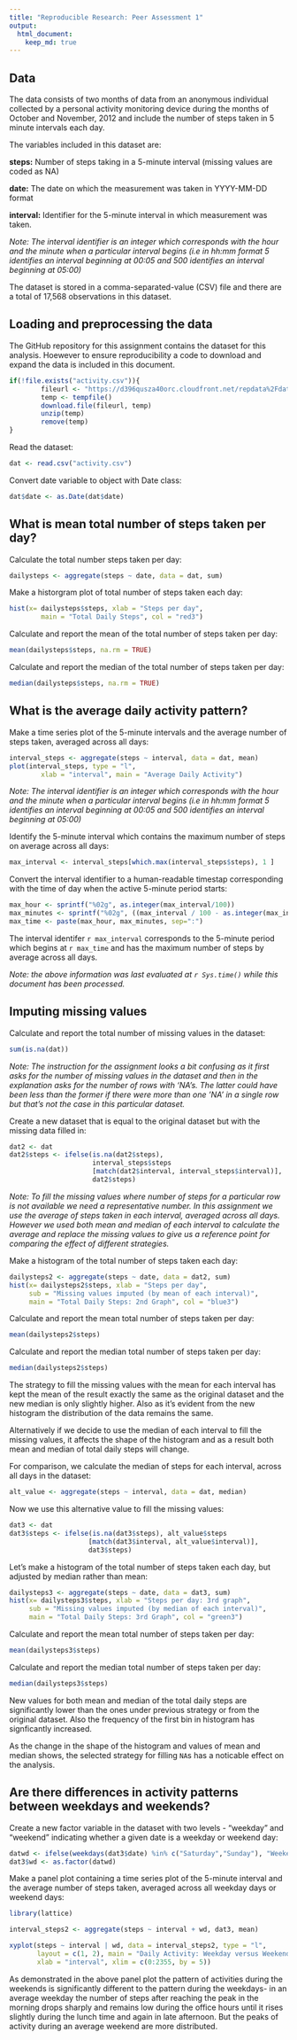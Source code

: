 ```yaml
---
title: "Reproducible Research: Peer Assessment 1"
output: 
  html_document:
    keep_md: true
---
```

## Data

The data consists of two months of data from an anonymous individual collected by a personal activity monitoring device during the months of October and November, 2012 and include the number of steps taken in 5 minute intervals each day.  

The variables included in this dataset are:  

**steps:** Number of steps taking in a 5-minute interval (missing values are coded as NA)

**date:** The date on which the measurement was taken in YYYY-MM-DD format

**interval:** Identifier for the 5-minute interval in which measurement was taken. 

*_Note:_ The interval identifier is an integer which corresponds with the hour and the minute when a particular interval begins (i.e in hh:mm format 5 identifies an interval beginning at 00:05 and 500 identifies an interval beginning at 05:00)*

The dataset is stored in a comma-separated-value (CSV) file and there are a total of 17,568 observations in this dataset.

## Loading and preprocessing the data

The GitHub repository for this assignment contains the dataset for this analysis. Hoewever to ensure reproducibility a code to download and expand the data is included in this document.

```r
if(!file.exists("activity.csv")){
        fileurl <- "https://d396qusza40orc.cloudfront.net/repdata%2Fdata%2Factivity.zip"
        temp <- tempfile()
        download.file(fileurl, temp)
        unzip(temp)
        remove(temp)
}

```

Read the dataset:

```r
dat <- read.csv("activity.csv")
```

Convert date variable to object with Date class:

```r
dat$date <- as.Date(dat$date)
```

## What is mean total number of steps taken per day?

Calculate the total number steps taken per day:

```r
dailysteps <- aggregate(steps ~ date, data = dat, sum)
```

Make a historgram plot of total number of steps taken each day:

```r
hist(x= dailysteps$steps, xlab = "Steps per day",
        main = "Total Daily Steps", col = "red3")
```

Calculate and report the mean of the total number of steps taken per day:  

```r
mean(dailysteps$steps, na.rm = TRUE)
```

Calculate and report the median of the total number of steps taken per day:  
```r
median(dailysteps$steps, na.rm = TRUE)
```

## What is the average daily activity pattern?

Make a time series plot of the 5-minute intervals and the average number of steps taken, averaged across all days:

```r
interval_steps <- aggregate(steps ~ interval, data = dat, mean)
plot(interval_steps, type = "l", 
        xlab = "interval", main = "Average Daily Activity")
```

*_Note:_ The interval identifier is an integer which corresponds with the hour and the minute when a particular interval begins (i.e in hh:mm format 5 identifies an interval beginning at 00:05 and 500 identifies an interval beginning at 05:00)*

Identify the 5-minute interval which contains the maximum number of steps on average across all days:

```r
max_interval <- interval_steps[which.max(interval_steps$steps), 1 ]
```

Convert the interval identifier to a human-readable timestap corresponding with the time of day when the active 5-minute period starts:

```r
max_hour <- sprintf("%02g", as.integer(max_interval/100))
max_minutes <- sprintf("%02g", ((max_interval / 100 - as.integer(max_interval/100)) * 100))
max_time <- paste(max_hour, max_minutes, sep=":")
```

The interval identifer `r max_interval` corresponds to the 5-minute period which begins at `r max_time` and has the maximum number of steps by average across all days.

*Note: the above information was last evaluated at `r Sys.time()` while this document has been processed.*


## Imputing missing values

Calculate and report the total number of missing values in the dataset:

```r
sum(is.na(dat))
```


*Note: The instruction for the assignment looks a bit confusing as it first asks for the number of missing values in the dataset and then in the explanation asks for the number of rows with 'NA's. The latter could have been less than the former if there were more than one 'NA' in a single row but that's not the case in this particular dataset.*


Create a new dataset that is equal to the original dataset but with the missing data filled in:

```r
dat2 <- dat
dat2$steps <- ifelse(is.na(dat2$steps),
                     interval_steps$steps
                     [match(dat2$interval, interval_steps$interval)],
                     dat2$steps)
```

*Note: To fill the missing values where number of steps for a particular row is not available we need a representative number. In this assignment we use the average of steps taken in each interval, averaged across all days. However we used both mean and median of each interval to calculate the average and replace the missing values to give us a reference point for comparing the effect of different strategies.*

Make a histogram of the total number of steps taken each day:

```r
dailysteps2 <- aggregate(steps ~ date, data = dat2, sum)
hist(x= dailysteps2$steps, xlab = "Steps per day", 
     sub = "Missing values imputed (by mean of each interval)",
     main = "Total Daily Steps: 2nd Graph", col = "blue3")
```

Calculate and report the mean total number of steps taken per day:

```r
mean(dailysteps2$steps)
```

Calculate and report the median total number of steps taken per day:
 
```r
median(dailysteps2$steps)
```

The strategy to fill the missing values with the mean for each interval has kept the mean of the result exactly the same as the original dataset and the new median is only slightly higher. Also as it's evident from the new histogram the distribution of the data remains the same.  

Alternatively if we decide to use the median of each interval to fill the missing values, it affects the shape of the histogram and as a result both mean and median of total daily steps will change.

For comparison, we calculate the median of steps for each interval, across all days in the dataset:

```r
alt_value <- aggregate(steps ~ interval, data = dat, median)
```

Now we use this alternative value to fill the missing values:

```r
dat3 <- dat
dat3$steps <- ifelse(is.na(dat3$steps), alt_value$steps
                    [match(dat3$interval, alt_value$interval)], 
                    dat3$steps)
```


Let's make a histogram of the total number of steps taken each day, but adjusted by median rather than mean:

```r
dailysteps3 <- aggregate(steps ~ date, data = dat3, sum)
hist(x= dailysteps3$steps, xlab = "Steps per day: 3rd graph", 
     sub = "Missing values imputed (by median of each interval)", 
     main = "Total Daily Steps: 3rd Graph", col = "green3")
```

Calculate and report the mean total number of steps taken per day:

```r
mean(dailysteps3$steps)
```

Calculate and report the median total number of steps taken per day:
 
```r
median(dailysteps3$steps)
```

New values for both mean and median of the total daily steps are significantly lower than the ones under previous strategy or from the original dataset. Also the frequency of the first bin in histogram has signficantly increased.

As the change in the shape of the histogram and values of mean and median shows, the selected strategy for filling `NA`s has a noticable effect on the analysis.

## Are there differences in activity patterns between weekdays and weekends?

Create a new factor variable in the dataset with two levels - "weekday" and "weekend" indicating whether a given date is a weekday or weekend day:

```r
datwd <- ifelse(weekdays(dat3$date) %in% c("Saturday","Sunday"), "Weekend", "Weekday")
dat3$wd <- as.factor(datwd)
```

Make a panel plot containing a time series plot of the 5-minute interval and the average number of steps taken, averaged across all weekday days or weekend days:

```r
library(lattice)

interval_steps2 <- aggregate(steps ~ interval + wd, dat3, mean)

xyplot(steps ~ interval | wd, data = interval_steps2, type = "l", 
       layout = c(1, 2), main = "Daily Activity: Weekday versus Weekend",
       xlab = "interval", xlim = c(0:2355, by = 5))
```

As demonstrated in the above panel plot the pattern of activities during the weekends is significantly different to the pattern during the weekdays- in an average weekday the number of steps after reaching the peak in the morning drops sharply and remains low during the office hours until it rises slightly during the lunch time and again in late afternoon. But the peaks of activity during an average weekend are more distributed.  
  
    
      
      
      
      
      
##